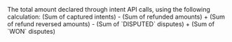 <ResponseField name="DeclaredIntentAmount" type="integer">
The total amount declared through intent API calls, using the following calculation:
(Sum of captured intents) - (Sum of refunded amounts) + (Sum of refund reversed amounts) - (Sum of `DISPUTED` disputes) + (Sum of `WON` disputes)
</ResponseField>